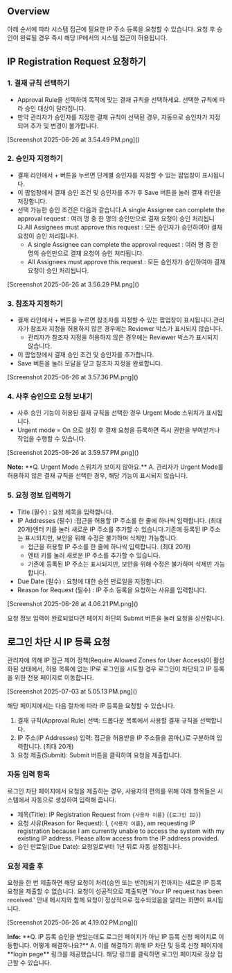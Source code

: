 ## Overview
아래 순서에 따라 시스템 접근에 필요한 IP 주소 등록을 요청할 수 있습니다. 요청 후 승인이 완료될 경우 즉시 해당 IP에서의 시스템 접근이 허용됩니다.

## IP Registration Request 요청하기
### 1. 결재 규칙 선택하기
* Approval Rule을 선택하여 목적에 맞는 결재 규칙을 선택하세요. 선택한 규칙에 따라 승인 대상이 달라집니다.
* 만약 관리자가 승인자를 지정한 결재 규칙이 선택된 경우, 자동으로 승인자가 지정되며 추가 및 변경이 불가합니다.

<p align="center">
<div>[Screenshot 2025-06-26 at 3.54.49 PM.png]()</div>
</p>

### 2. 승인자 지정하기
* 결재 라인에서 + 버튼을 누르면 단계별 승인자를 지정할 수 있는 팝업창이 표시됩니다.
* 이 팝업창에서 결재 승인 조건 및 승인자를 추가 후 Save 버튼을 눌러 결재 라인을 저장합니다.
* 선택 가능한 승인 조건은 다음과 같습니다.A single Assignee can complete the approval request : 여러 명 중 한 명의 승인만으로 결재 요청이 승인 처리됩니다.All Assignees must approve this request : 모든 승인자가 승인하여야 결재 요청이 승인 처리됩니다.
  * A single Assignee can complete the approval request : 여러 명 중 한 명의 승인만으로 결재 요청이 승인 처리됩니다.
  * All Assignees must approve this request : 모든 승인자가 승인하여야 결재 요청이 승인 처리됩니다.

<p align="center">
<div>[Screenshot 2025-06-26 at 3.56.29 PM.png]()</div>
</p>

### 3. 참조자 지정하기
* 결재 라인에서 + 버튼을 누르면 참조자를 지정할 수 있는 팝업창이 표시됩니다.관리자가 참조자 지정을 허용하지 않은 경우에는 Reviewer 박스가 표시되지 않습니다.
  * 관리자가 참조자 지정을 허용하지 않은 경우에는 Reviewer 박스가 표시되지 않습니다.
* 이 팝업창에서 결재 승인 조건 및 승인자를 추가합니다.
* Save 버튼을 눌러 모달을 닫고 참조자 지정을 완료합니다.

<p align="center">
<div>[Screenshot 2025-06-26 at 3.57.36 PM.png]()</div>
</p>

### 4. 사후 승인으로 요청 보내기
* 사후 승인 기능이 허용된 결재 규칙을 선택한 경우 Urgent Mode 스위치가 표시됩니다.
* Urgent mode = On 으로 설정 후 결재 요청을 등록하면 즉시 권한을 부여받거나 작업을 수행할 수 있습니다.

<p align="center">
<div>[Screenshot 2025-06-26 at 3.59.57 PM.png]()</div>
</p>

<div class="alert alert-info">
  <i class="fas fa-info-circle"></i> <strong>Note:</strong> **Q. Urgent Mode 스위치가 보이지 않아요.** 
A. 관리자가 Urgent Mode를 허용하지 않은 결재 규칙을 선택한 경우, 해당 기능이 표시되지 않습니다. 

</div>

### 5. 요청 정보 입력하기
* Title (필수) : 요청 제목을 입력합니다.
* IP Addresses (필수) :접근을 허용할 IP 주소를 한 줄에 하나씩 입력합니다. (최대 20개)엔터 키를 눌러 새로운 IP 주소를 추가할 수 있습니다.기존에 등록된 IP 주소는 표시되지만, 보안을 위해 수정은 불가하며 삭제만 가능합니다.
  * 접근을 허용할 IP 주소를 한 줄에 하나씩 입력합니다. (최대 20개)
  * 엔터 키를 눌러 새로운 IP 주소를 추가할 수 있습니다.
  * 기존에 등록된 IP 주소는 표시되지만, 보안을 위해 수정은 불가하며 삭제만 가능합니다.
* Due Date (필수) : 요청에 대한 승인 만료일을 지정합니다.
* Reason for Request (필수) : IP 주소 등록을 요청하는 사유를 입력합니다.

<p align="center">
<div>[Screenshot 2025-06-26 at 4.06.21 PM.png]()</div>
</p>

요청 정보 입력이 완료되었다면 페이지 하단의 Submit 버튼을 눌러 요청을 상신합니다.

## 로그인 차단 시 IP 등록 요청
관리자에 의해 IP 접근 제어 정책(Require Allowed Zones for User Access)이 활성화된 상태에서, 허용 목록에 없는 IP로 로그인을 시도할 경우 로그인이 차단되고 IP 등록을 위한 전용 페이지로 이동합니다.

<p align="center">
<div>[Screenshot 2025-07-03 at 5.05.13 PM.png]()</div>
</p>

해당 페이지에서는 다음 절차에 따라 IP 등록을 요청할 수 있습니다.

1. 결재 규칙(Approval Rule) 선택: 드롭다운 목록에서 사용할 결재 규칙을 선택합니다.
2. IP 주소(IP Addresses) 입력: 접근을 허용받을 IP 주소들을 콤마(,)로 구분하여 입력합니다. (최대 20개)
3. 요청 제출(Submit): Submit 버튼을 클릭하여 요청을 제출합니다.

### 자동 입력 항목
로그인 차단 페이지에서 요청을 제출하는 경우, 사용자의 편의를 위해 아래 항목들은 시스템에서 자동으로 생성하여 입력해 줍니다.

* 제목(Title): IP Registration Request from `{사용자 이름}` (`{로그인 ID}`)
* 요청 사유(Reason for Request): I, `{사용자 이름}`, am requesting IP registration because I am currently unable to access the system with my existing IP address. Please allow access from the IP address provided.
* 승인 만료일(Due Date): 요청일로부터 1년 뒤로 자동 설정됩니다.

### 요청 제출 후
요청을 한 번 제출하면 해당 요청이 처리(승인 또는 반려)되기 전까지는 새로운 IP 등록 요청을 제출할 수 없습니다. 요청이 성공적으로 제출되면 'Your IP request has been received.' 안내 메시지와 함께 요청이 정상적으로 접수되었음을 알리는 화면이 표시됩니다.

<p align="center">
<div>[Screenshot 2025-06-26 at 4.19.02 PM.png]()</div>
</p>

<div class="alert alert-info">
  <i class="fas fa-info-circle"></i> <strong>Info:</strong> **Q. IP 등록 승인을 받았는데도 로그인 페이지가 아닌 IP 등록 신청 페이지로 이동합니다. 어떻게 해결하나요?** 
A. 이를 해결하기 위해 IP 차단 및 등록 신청 페이지에 **login page** 링크를 제공했습니다. 해당 링크를 클릭하면 로그인 페이지로 정상 접근할 수 있습니다. 

</div>
